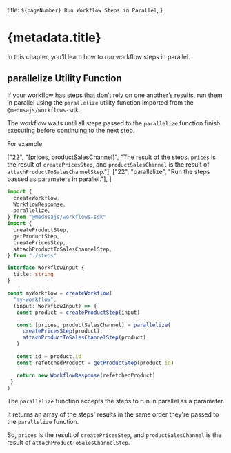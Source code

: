   title: `${pageNumber} Run Workflow Steps in Parallel`,
}

# {metadata.title}

In this chapter, you’ll learn how to run workflow steps in parallel.

## parallelize Utility Function

If your workflow has steps that don’t rely on one another’s results, run them in parallel using the `parallelize` utility function imported from the `@medusajs/workflows-sdk`.

The workflow waits until all steps passed to the `parallelize` function finish executing before continuing to the next step.

For example:

  ["22", "[prices, productSalesChannel]", "The result of the steps. `prices` is the result of `createPricesStep`, and `productSalesChannel` is the result of `attachProductToSalesChannelStep`."],
  ["22", "parallelize", "Run the steps passed as parameters in parallel."],
]

```ts highlights={highlights} collapsibleLines="1-12" expandButtonLabel="Show Imports"
import {
  createWorkflow,
  WorkflowResponse,
  parallelize,
} from "@medusajs/workflows-sdk"
import {
  createProductStep,
  getProductStep,
  createPricesStep,
  attachProductToSalesChannelStep,
} from "./steps"

interface WorkflowInput {
  title: string
}

const myWorkflow = createWorkflow(
  "my-workflow", 
  (input: WorkflowInput) => {
   const product = createProductStep(input)

   const [prices, productSalesChannel] = parallelize(
     createPricesStep(product),
     attachProductToSalesChannelStep(product)
   )

   const id = product.id
   const refetchedProduct = getProductStep(product.id)

   return new WorkflowResponse(refetchedProduct)
 }
)
```

The `parallelize` function accepts the steps to run in parallel as a parameter.

It returns an array of the steps' results in the same order they're passed to the `parallelize` function.

So, `prices` is the result of `createPricesStep`, and `productSalesChannel` is the result of `attachProductToSalesChannelStep`.